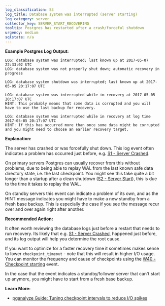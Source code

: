 ```yaml
---
log_classification: S3
log_title: Database system was interrupted (server starting)
log_category: server
collector_key: SERVER_START_RECOVERING
tooltip: Postgres has restarted after a crash/forceful shutdown
urgency: medium
sqlstate: n/a
---
```


**Example Postgres Log Output:**

```
LOG: database system was interrupted; last known up at 2017-05-07 22:33:02 UTC
LOG: database system was not properly shut down; automatic recovery in progress
```

```
LOG: database system shutdown was interrupted; last known up at 2017-05-05 20:17:07 UTC
```

```
LOG: database system was interrupted while in recovery at 2017-05-05 20:17:07 UTC
HINT: This probably means that some data is corrupted and you will have to use the last backup for recovery.
```

```
LOG: database system was interrupted while in recovery at log time 2017-05-05 20:17:07 UTC
HINT: If this has occurred more than once some data might be corrupted and you might need to choose an earlier recovery target.
```

**Explanation:**

The server has crashed or was forcefully shut down. This log event often indicates a problem has occurred just before, e.g. [S1 - Server Crashed](/docs/log-insights/server/S1).

On primary servers Postgres can usually recover from this without problems, due to being able to replay WAL from the last known safe data directory state, i.e. the last checkpoint. You might see this take quite a bit longer than a startup after a clean shutdown ([S2 - Server Start](/docs/log-insights/server/S2)), this is due to the time it takes to replay the WAL.

On standby servers this event can indicate a problem of its own, and as the HINT message indicates you might have to make a new standby from a fresh base backup. This is especially the case if you see the message recur over and over again right after another.

**Recommended Action:**

It often worth reviewing the database logs just before a restart that needs to run recovery. Its likely that e.g. [S1 - Server Crashed](/docs/log-insights/server/S1), happened just before, and its log output will help you determine the root cause.

If you want to optimize for a faster recovery time it sometimes makes sense to lower `checkpoint_timeout` - note that this will result in higher I/O usage. You can monitor the frequency and cause of checkpoints using the [W40 - Checkpoint starting](/docs/log-insights/wal-checkpoints/W40) event.

In the case that the event indicates a standby/follower server that can't start up anymore, you might have to start from a fresh base backup.

**Learn More:**

* [pganalyze Guide: Tuning checkpoint intervals to reduce I/O spikes](/docs/guides/tuning-checkpoint-intervals)
